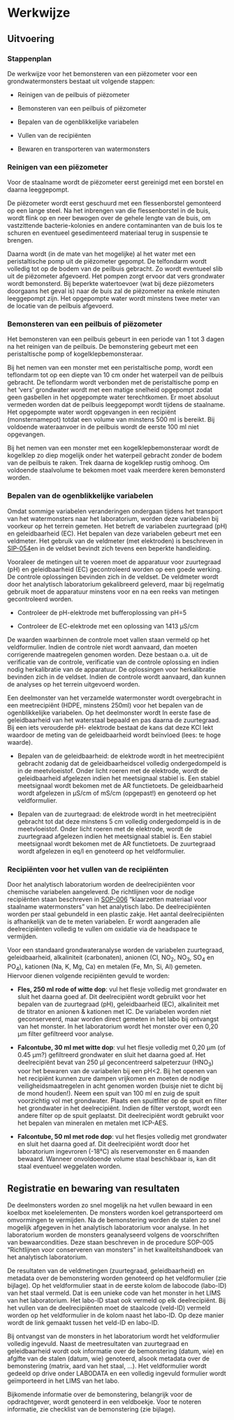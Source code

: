 # Werkwijze

## Uitvoering

```{=html}
<!--
Gedetailleerde omschrijving van alle stappen die doorlopen moeten worden om het protocol uit te voeren.
Subtitels gebruiken om elke stap te omschrijven.
-->
```
### Stappenplan

De werkwijze voor het bemonsteren van een piëzometer voor een grondwatermonsters bestaat uit volgende stappen:

-   Reinigen van de peilbuis of piëzometer

-   Bemonsteren van een peilbuis of piëzometer

-   Bepalen van de ogenblikkelijke variabelen

-   Vullen van de recipiënten

-   Bewaren en transporteren van watermonsters

### Reinigen van een piëzometer

Voor de staalname wordt de piëzometer eerst gereinigd met een borstel en daarna leeggepompt.

De piëzometer wordt eerst geschuurd met een flessenborstel gemonteerd op een lange steel.
Na het inbrengen van die flessenborstel in de buis, wordt flink op en neer bewogen over de gehele lengte van de buis, om vastzittende bacterie-kolonies en andere contaminanten van de buis los te schuren en eventueel gesedimenteerd materiaal terug in suspensie te brengen.

Daarna wordt (in de mate van het mogelijke) al het water met een peristaltische pomp uit de piëzometer gepompt.
De telfondarm wordt volledig tot op de bodem van de peilbuis gebracht.
Zo wordt eventueel slib uit de piëzometer afgevoerd.
Het pompen zorgt ervoor dat vers grondwater wordt bemonsterd.
Bij beperkte watertoevoer (wat bij deze piëzometers doorgaans het geval is) naar de buis zal de piëzometer na enkele minuten leeggepompt zijn.
Het opgepompte water wordt minstens twee meter van de locatie van de peilbuis afgevoerd.

<!-- ?Iets over de snelheid van leegpompen toe te voegen ? -->

### Bemonsteren van een peilbuis of piëzometer

Het bemonsteren van een peilbuis gebeurt in een periode van 1 tot 3 dagen na het reinigen van de peilbuis.
De bemonstering gebeurt met een peristaltische pomp of kogelklepbemonsteraar.

Bij het nemen van een monster met een peristaltische pomp, wordt een teflondarm tot op een diepte van 10 cm onder het waterpeil van de peilbuis gebracht.
De teflondarm wordt verbonden met de peristaltische pomp en het 'vers' grondwater wordt met een matige snelheid opgepompt zodat geen gasbellen in het opgepompte water terechtkomen.
Er moet absoluut vermeden worden dat de peilbuis leeggepompt wordt tijdens de staalname.
Het opgepompte water wordt opgevangen in een recipiënt (monsternamepot) totdat een volume van minstens 500 ml is bereikt.
Bij voldoende wateraanvoer in de peilbuis wordt de eerste 100 ml niet opgevangen.

<!-- Parametrisatie van deze cijfers zinvol / nodig? Je kan aangeven dat deze cijfers de INBO defaultwaarden zijn, maar dat daar in projectspecifieke context van kan afgeweken worden als dat nodig is. -->

Bij het nemen van een monster met een kogelklepbemonsteraar wordt de kogelklep zo diep mogelijk onder het waterpeil gebracht zonder de bodem van de peilbuis te raken.
Trek daarna de kogelklep rustig omhoog.
Om voldoende staalvolume te bekomen moet vaak meerdere keren bemonsterd worden.

### Bepalen van de ogenblikkelijke variabelen

Omdat sommige variabelen veranderingen ondergaan tijdens het transport van het watermonsters naar het laboratorium, worden deze variabelen bij voorkeur op het terrein gemeten.
Het betreft de variabelen zuurtegraad (pH) en geleidbaarheid (EC).
Het bepalen van deze variabelen gebeurt met een veldmeter.
Het gebruik van de veldmeter (met elektroden) is beschreven in [SIP-054](https://sites.google.com/inbo.be/veldprotocollen/standaard-instrument-procedures-sip)en in de veldset bevindt zich tevens een beperkte handleiding.

Vooraleer de metingen uit te voeren moet de apparatuur voor zuurtegraad (pH) en geleidbaarheid (EC) gecontroleerd worden op een goede werking.
De controle oplossingen bevinden zich in de veldset.
De veldmeter wordt door het analytisch laboratorium gekalibreerd geleverd, maar bij regelmatig gebruik moet de apparatuur minstens voor en na een reeks van metingen gecontroleerd worden.

-   Controleer de pH-elektrode met bufferoplossing van pH=5

-   Controleer de EC-elektrode met een oplossing van 1413 µS/cm

De waarden waarbinnen de controle moet vallen staan vermeld op het veldformulier.
Indien de controle niet wordt aanvaard, dan moeten corrigerende maatregelen genomen worden.
Deze bestaan o.a.
uit de verificatie van de controle, verificatie van de controle oplossing en indien nodig herkalibratie van de apparatuur.
De oplossingen voor herkalibratie bevinden zich in de veldset.
Indien de controle wordt aanvaard, dan kunnen de analyses op het terrein uitgevoerd worden.

Een deelmonster van het verzamelde watermonster wordt overgebracht in een meetrecipiënt (HDPE, minstens 250ml) voor het bepalen van de ogenblikkelijke variabelen.
Op het deelmonster wordt In eerste fase de geleidbaarheid van het waterstaal bepaald en pas daarna de zuurtegraad.
Bij een iets verouderde pH- elektrode bestaat de kans dat deze KCl lekt waardoor de meting van de geleidbaarheid wordt beïnvloed (lees: te hoge waarde).

-   Bepalen van de geleidbaarheid: de elektrode wordt in het meetrecipiënt gebracht zodanig dat de geleidbaarheidscel volledig ondergedompeld is in de meetvloeistof.
    Onder licht roeren met de elektrode, wordt de geleidbaarheid afgelezen indien het meetsignaal stabiel is.
    Een stabiel meetsignaal wordt bekomen met de AR functietoets.
    De geleidbaarheid wordt afgelezen in µS/cm of mS/cm (opgepast!) en genoteerd op het veldformulier.

-   Bepalen van de zuurtegraad: de elektrode wordt in het meetrecipiënt gebracht tot dat deze minstens 5 cm volledig ondergedompeld is in de meetvloeistof.
    Onder licht roeren met de elektrode, wordt de zuurtegraad afgelezen indien het meetsignaal stabiel is.
    Een stabiel meetsignaal wordt bekomen met de AR functietoets.
    De zuurtegraad wordt afgelezen in eq/l en genoteerd op het veldformulier.

### Recipiënten voor het vullen van de recipiënten

Door het analytisch laboratorium worden de deelrecipiënten voor chemische variabelen aangeleverd.
De richtlijnen voor de nodige recipiënten staan beschreven in [SOP-006](https://sites.google.com/inbo.be/veldprotocollen/standaard-veld-procedures-svp/0-generiek) "klaarzetten materiaal voor staalname watermonsters" van het analytisch labo.
De deelrecipiënten worden per staal gebundeld in een plastic zakje.
Het aantal deelrecipiënten is afhankelijk van de te meten variabelen.
Er wordt aangeraden alle deelrecipiënten volledig te vullen om oxidatie via de headspace te vermijden.

Voor een standaard grondwateranalyse worden de variabelen zuurtegraad, geleidbaarheid, alkaliniteit (carbonaten), anionen (Cl, NO~2~, NO~3~, SO~4~ en PO~4~), kationen (Na, K, Mg, Ca) en metalen (Fe, Mn, Si, Al) gemeten.
Hiervoor dienen volgende recipiënten gevuld te worden:

-   **Fles, 250 ml rode of witte dop**: vul het flesje volledig met grondwater en sluit het daarna goed af.
    Dit deelrecipiënt wordt gebruikt voor het bepalen van de zuurtegraad (pH), geleidbaarheid (EC), alkaliniteit met de titrator en anionen & kationen met IC.
    De variabelen worden niet geconserveerd, maar worden direct gemeten in het labo bij ontvangst van het monster.
    In het laboratorium wordt het monster over een 0,20 µm filter gefiltreerd voor analyse.

-   **Falcontube, 30 ml met witte dop**: vul het flesje volledig met 0,20 µm (of 0.45 µm?) gefiltreerd grondwater en sluit het daarna goed af.
    Het deelrecipiënt bevat van 250 µl geconcentreerd salpeterzuur (HNO~3~) voor het bewaren van de variabelen bij een pH\<2.
    Bij het openen van het recipiënt kunnen zure dampen vrijkomen en moeten de nodige veiligheidsmaatregelen in acht genomen worden (buisje niet te dicht bij de mond houden!).
    Neem een spuit van 100 ml en zuig de spuit voorzichtig vol met grondwater.
    Plaats een spuitfilter op de spuit en filter het grondwater in het deelrecipiënt.
    Indien de filter verstopt, wordt een andere filter op de spuit geplaatst.
    Dit deelrecipiënt wordt gebruikt voor het bepalen van mineralen en metalen met ICP-AES.

-   **Falcontube, 50 ml met rode dop**: vul het flesjes volledig met grondwater en sluit het daarna goed af.
    Dit deelrecipiënt wordt door het laboratorium ingevroren (-18°C) als reservemonster en 6 maanden bewaard.
    Wanneer onvoldoende volume staal beschikbaar is, kan dit staal eventueel weggelaten worden.

## Registratie en bewaring van resultaten

```{=html}
<!--
Opsomming van alle resultaten die bekomen worden na de uitvoering van het protocol en hoe die resultaten geregistreerd, bewaard of opgeslagen moeten worden.
Voor metingen of observaties: verwijs naar invulformulier (met versienummer; invulformulier toevoegen in bijlage; eventueel bepaalde zaken van invulformulier verduidelijken) en/of naar apparatuur en/of softwareprogramma indien gegevens digitaal worden ingevoerd (verwijs naar sip (standard instrument protocol, <protocol-code>-YYYY.NN) indien beschikbaar; indien geen sip beschikbaar, geef de nodige instructies om gegevens op gepaste wijzen in te kunnen geven).
Voor staalnames: geef aan hoe de stalen bewaard, gelabeld en vervoerd moeten worden.
Geef aan of de stalen voorbehandeld moeten worden.
Voor digitale foto’s en/of andere digitale bestanden: geef aan hoe en waar deze bestanden moeten worden opgeslagen.
Geef eventueel aan welke bestandsnamen aan de bestanden moeten gegeven worden.
-->
```
De deelmonsters worden zo snel mogelijk na het vullen bewaard in een koelbox met koelelementen.
De monsters worden koel getransporteerd om omvormingen te vermijden.
Na de bemonstering worden de stalen zo snel mogelijk afgegeven in het analytisch laboratorium voor analyse.
In het laboratorium worden de monsters geanalyseerd volgens de voorschriften van bewaarcondities.
Deze staan beschreven in de procedure SOP-005 "Richtlijnen voor conserveren van monsters" in het kwaliteitshandboek van het analytisch laboratorium.

De resultaten van de veldmetingen (zuurtegraad, geleidbaarheid) en metadata over de bemonstering worden genoteerd op het veldformulier (zie bijlage).
Op het veldformulier staat in de eerste kolom de labocode (labo-ID) van het staal vermeld.
Dat is een unieke code van het monster in het LIMS van het laboratorium.
Het labo-ID staat ook vermeld op elk deelrecipiënt.
Bij het vullen van de deelrecipiënten moet de staalcode (veld-ID) vermeld worden op het veldformulier in de kolom naast het labo-ID.
Op deze manier wordt de link gemaakt tussen het veld-ID en labo-ID.

Bij ontvangst van de monsters in het laboratorium wordt het veldformulier volledig ingevuld.
Naast de meetresultaten van zuurtegraad en geleidbaarheid wordt ook informatie over de bemonstering (datum, wie) en afgifte van de stalen (datum, wie) genoteerd, alsook metadata over de bemonstering (matrix, aard van het staal, ...).
Het veldformulier wordt gedeeld op drive onder LABODATA en een volledig ingevuld formulier wordt geïmporteerd in het LIMS van het labo.

Bijkomende informatie over de bemonstering, belangrijk voor de opdrachtgever, wordt genoteerd in een veldboekje.
Voor te noteren informatie, zie checklist van de bemonstering (zie bijlage).
